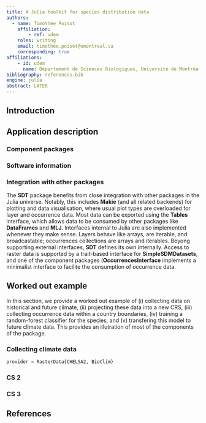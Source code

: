 ```yaml
---
title: A Julia toolkit for species distribution data
authors:
  - name: Timothée Poisot
    affiliation:
        - ref: udem
    roles: writing
    email: timothee.poisot@umontreal.ca
    corresponding: true
affiliations:
    - id: udem
      name: Département de Sciences Biologiques, Université de Montréal, Montréal, Canada
bibliography: references.bib
engine: julia
abstract: LATER
---
```


## Introduction

## Application description

### Component packages

### Software information

### Integration with other packages

The **SDT** package benefits from close integration with other packages in the Julia universe. Notably, this includes **Makie** (and all related backends) for plotting and data visualisation, where usual plot types are overloaded for layer and occurrence data. Most data can be exported using the **Tables** interface, which allows data to be consumed by other packages like **DataFrames** and **MLJ**. Interfaces internal to Julia are also implemented whenever they make sense. Layers behave like arrays, are iterable, and broadcastable; occurrences collections are arrays and iterables. Beyong supporting external interfaces, **SDT** defines its own internally. Access to raster data is supported by a trait-based interface for **SimpleSDMDatasets**, and one of the component packages (**OccurrencesInterface** implements a minimalist interface to facilite the consumption of occurrence data.

## Worked out example

In this section, we provide a worked out example of (i) collecting data on historical and future climate, (ii) projecting these data into a new CRS, (iii) collecting occurrence data within a country boundaries, (iv) training a random-forest classifier for the species, and (v) transfering this model to future climate data. This provides an illutration of most of the components of the package.

### Collecting climate data

```julia
provider = RasterData{CHELSA2, BioClim}
```

### CS 2

### CS 3

## References